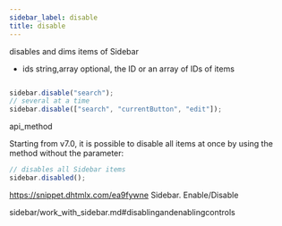 ```yaml
---
sidebar_label: disable
title: disable
---
```



          


<Short>
 disables and dims items of Sidebar



</Short>



- ids 		string,array	 	optional, the ID or an array of IDs of items



~~~js

sidebar.disable("search");
// several at a time
sidebar.disable(["search", "currentButton", "edit"]);


~~~
 api_method

<Descr>

Starting from v7.0, it is possible to disable all items at once by using the method without the parameter:

~~~js
// disables all Sidebar items
sidebar.disabled();
~~~




</Descr>



https://snippet.dhtmlx.com/ea9fywne	Sidebar. Enable/Disable



 sidebar/work_with_sidebar.md#disablingandenablingcontrols
